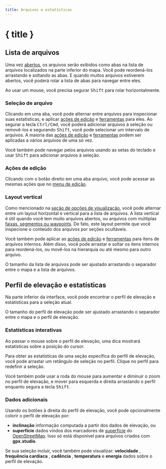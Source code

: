 ```yaml
---
title: Arquivos e estatísticas
---
```


<script>
</script>

# { title }

## Lista de arquivos

Uma vez [abertos](./menu/file), os arquivos serão exibidos como abas na lista de arquivos localizados na parte inferior do mapa.
Você pode reordená-los arrastando e soltando as abas.
E quando muitos arquivos estiverem abertos, você poderá rolar a lista de abas para navegar entre eles.

<DocsNote>

Ao usar um mouse, você precisa segurar <kbd>Shift</kbd> para rolar horizontalmente.

</DocsNote>

### Seleção de arquivo

Clicando em uma aba, você pode alternar entre arquivos para inspecionar suas estatísticas, e aplicar [ações de edição](./menu/edit) e [ferramentas](./toolbar/) para eles.
Ao segurar a tecla <kbd>Ctrl/Cmd</kbd>, você poderá adicionar arquivos à seleção ou removê-los e segurando <kbd>Shift</kbd>, você pode selecionar um intervalo de arquivos.
A maioria das [ações de edição](./menu/edit) e [ferramentas](./toolbar/) podem ser aplicadas a vários arquivos de uma só vez.

<DocsNote>

Você também pode navegar pelos arquivos usando as setas do teclado e usar <kbd>Shift</kbd> para adicionar arquivos à seleção.

</DocsNote>

### Ações de edição

Clicando com o botão direito em uma aba arquivo, você pode acessar as mesmas ações que no [menu de edição](./menu/edit).

### Layout vertical

Como mencionado na [seção de opções de visualização](./menu/view), você pode alternar entre um layout horizontal e vertical para a lista de arquivos.
A lista vertical é útil quando você tem muito arquivos abertos, ou arquivos com múltiplas [faixas, segmentos ou waypoints](./gpx).
De fato, este layout permite que você inspecione o conteúdo dos arquivos por seções ocultáveis.

Você também pode aplicar as [ações de edição](./menu/edit) e [ferramentas](./toolbar/) para itens de arquivos internos.
Além disso, você pode arrastar e soltar os itens internos para reordená-los, ou movê-los na hierarquia ou até mesmo para outro arquivo.

<DocsNote>

O tamanho da lista de arquivos pode ser ajustado arrastando o separador entre o mapa e a lista de arquivos.

</DocsNote>

## Perfil de elevação e estatísticas

Na parte inferior da interface, você pode encontrar o perfil de elevação e estatísticas para a seleção atual.

<DocsNote>

O tamanho do perfil de elevação pode ser ajustado arrastando o separador entre o mapa e o perfil de elevação.

</DocsNote>

### Estatísticas interativas

Ao passar o mouse sobre o perfil de elevação, uma dica mostrará estatísticas sobre a posição do cursor.

Para obter as estatísticas de uma seção específica do perfil de elevação, você pode arrastar um retângulo de seleção no perfil.
Clique no perfil para redefinir a seleção.

Você também pode usar a roda do mouse para aumentar e diminuir o zoom no perfil de elevação, e mover para esquerda e direita arrastando o perfil enquanto segura a tecla <kbd>Shift</kbd>.

### Dados adicionais

Usando os botões à direita do perfil de elevação, você pode opcionalmente colorir o perfil de elevação por:

- **inclinação** <TriangleRight size="16" class="inline-block" style="margin-bottom: 2px" /> informação computada a partir dos dados de elevação, ou
- **superfície** <BrickWall size="16" class="inline-block" style="margin-bottom: 2px" /> dados vindos dos marcadores de <a href="https://wiki.openstreetmap.org/wiki/Key:surface" target="_blank">superfície</a> do <a href="https://www.openstreetmap.org/" target="_blank">OpenStreetMap</a>.
  Isso só está disponível para arquivos criados com **gpx.studio**.

Se sua seleção incluir, você também pode visualizar: **velocidade** <Zap size="16" class="inline-block" style="margin-bottom: 2px" />, **frequência cardíaca** <HeartPulse size="16" class="inline-block" style="margin-bottom: 2px" />, **cadência** <Orbit size="16" class="inline-block" style="margin-bottom: 2px" />, **temperatura** <Thermometer size="16" class="inline-block" style="margin-bottom: 2px" />e **energia** <SquareActivity size="16" class="inline-block" style="margin-bottom: 2px" /> dados sobre o perfil de elevação.
